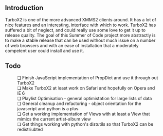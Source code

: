 ==Introduction==
TurboX2 is one of the more advanced XMMS2 clients around. It has a lot of nice features and an interesting, interface with which to work. TurboX2 has suffered a bit of neglect, and could really use some love to get
it up to release quality. The goal of this Summer of Code project more abstractly is to make a stable release
that can be used without much issue on a number of web browsers and with an ease of installation that a moderately competent user could install and use it. 

==Todo==
:&#10063; Finish JavaScript implementation of PropDict and use it through out TurboX2 
:&#10063; Make TurboX2 at least work on Safari and hopefully on Opera and IE 6
:&#10063; Playlist Optimisation - general optimistation for large lists of data 
:&#10063; General cleanup and refactoring - object orientation for the javascript and python is a plus
:&#10063; Get a working implementation of Views with at least a View that mimics the current artist-album view
:&#10063; Get things working with python's distutils so that TurboX2 can be redistriubted